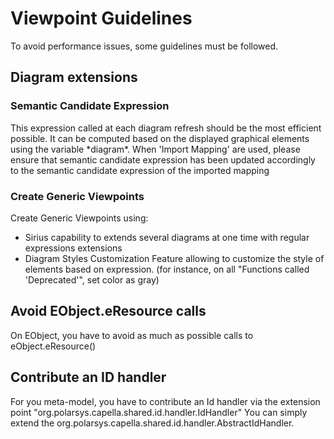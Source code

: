 = Viewpoint Guidelines =

To avoid performance issues, some guidelines must be followed.

== Diagram extensions ==

=== Semantic Candidate Expression ===
This expression called at each diagram refresh should be the most efficient possible. It can be computed based on the displayed graphical elements using the variable *diagram*. When 'Import Mapping' are used, please ensure that semantic candidate expression has been updated accordingly to the semantic candidate expression of the imported mapping

=== Create Generic Viewpoints ===
Create Generic Viewpoints using:
* Sirius capability to extends several diagrams at one time with regular expressions extensions 
* Diagram Styles Customization Feature allowing to customize the style of elements based on expression. (for instance, on all "Functions called 'Deprecated'", set color as gray)

== Avoid EObject.eResource calls ==

On EObject, you have to avoid as much as possible calls to eObject.eResource()


== Contribute an ID handler ==

For you meta-model, you have to contribute an Id handler via the extension point "org.polarsys.capella.shared.id.handler.IdHandler"
You can simply extend the org.polarsys.capella.shared.id.handler.AbstractIdHandler.